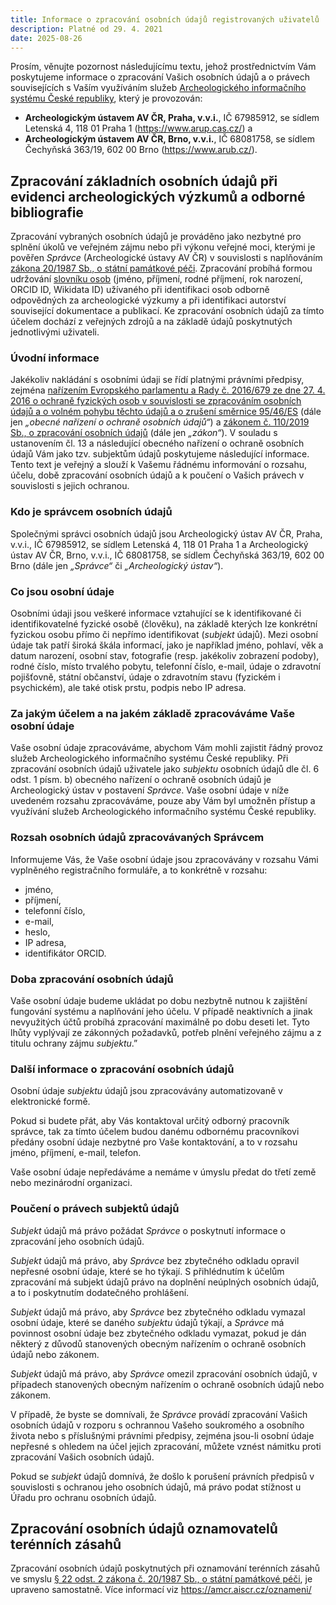 ```yaml
---
title: Informace o zpracování osobních údajů registrovaných uživatelů 
description: Platné od 29. 4. 2021
date: 2025-08-26
---
```


::: {.callout-note}

Prosím, věnujte pozornost následujícímu textu, jehož prostřednictvím Vám poskytujeme informace o zpracování Vašich osobních údajů a o právech souvisejících s Vaším využíváním služeb [Archeologického informačního systému České republiky](https://www.aiscr.cz/){.external}, který je provozován: 

- **Archeologickým ústavem AV ČR, Praha, v.v.i.**, IČ 67985912, se sídlem Letenská 4, 118 01 Praha 1 ([https://www.arup.cas.cz/](https://www.arup.cas.cz/){.external}) a 
- **Archeologickým ústavem AV ČR, Brno, v.v.i.**, IČ 68081758, se sídlem Čechyňská 363/19, 602 00 Brno ([https://www.arub.cz/](https://www.arub.cz/){.external}).

:::

::: {.callout-tip}

## Zpracování základních osobních údajů při evidenci archeologických výzkumů a odborné bibliografie

Zpracování vybraných osobních údajů je prováděno jako nezbytné pro splnění úkolů ve veřejném zájmu nebo při výkonu veřejné moci, kterými je pověřen *Správce* (Archeologické ústavy AV ČR) v souvislosti s naplňováním [zákona 20/1987 Sb., o státní památkové péči](https://www.zakonyprolidi.cz/cs/1987-20){.external}. 
Zpracování probíhá formou udržování [slovníku osob](/o-systemu/heslare.qmd) (jméno, příjmení, rodné příjmení, rok narození, ORCID ID, Wikidata ID) užívaného při identifikaci osob odborně odpovědných za archeologické výzkumy a při identifikaci autorství související dokumentace a publikací. 
Ke zpracování osobních údajů za tímto účelem dochází z veřejných zdrojů a na základě údajů poskytnutých jednotlivými uživateli.

:::


### Úvodní informace

Jakékoliv nakládání s osobními údaji se řídí platnými právními předpisy, zejména [nařízením Evropského parlamentu a Rady č. 2016/679 ze dne 27. 4. 2016 o ochraně fyzických osob v souvislosti se zpracováním osobních údajů a o volném pohybu těchto údajů a o zrušení směrnice 95/46/ES](https://eur-lex.europa.eu/legal-content/CS/ALL/?uri=CELEX:02016R0679-20160504){.external} (dále jen *„obecné nařízení o ochraně osobních údajů“*) a [zákonem č. 110/2019 Sb., o zpracování osobních údajů](https://www.zakonyprolidi.cz/cs/2019-110){.external} (dále jen *„zákon“*). 
V souladu s ustanovením čl. 13 a následující obecného nařízení o ochraně osobních údajů Vám jako tzv. subjektům údajů poskytujeme následující informace. 
Tento text je veřejný a slouží k Vašemu řádnému informování o rozsahu, účelu, době zpracování osobních údajů a k poučení o Vašich právech v souvislosti s jejich ochranou.


### Kdo je správcem osobních údajů

Společnými správci osobních údajů jsou Archeologický ústav AV ČR, Praha, v.v.i., IČ 67985912, se sídlem Letenská 4, 118 01 Praha 1 a Archeologický ústav AV ČR, Brno, v.v.i., IČ 68081758, se sídlem Čechyňská 363/19, 602 00 Brno (dále jen *„Správce“* či *„Archeologický ústav“*).


### Co jsou osobní údaje

Osobními údaji jsou veškeré informace vztahující se k identifikované či identifikovatelné fyzické osobě (člověku), na základě kterých lze konkrétní fyzickou osobu přímo či nepřímo identifikovat (*subjekt* údajů). 
Mezi osobní údaje tak patří široká škála informací, jako je například jméno, pohlaví, věk a datum narození, osobní stav, fotografie (resp. jakékoliv zobrazení podoby), rodné číslo, místo trvalého pobytu, telefonní číslo, e-mail, údaje o zdravotní pojišťovně, státní občanství, údaje o zdravotním stavu (fyzickém i psychickém), ale také otisk prstu, podpis nebo IP adresa.


### Za jakým účelem a na jakém základě zpracováváme Vaše osobní údaje

Vaše osobní údaje zpracováváme, abychom Vám mohli zajistit řádný provoz služeb Archeologického informačního systému České republiky. 
Při zpracování osobních údajů uživatele jako *subjektu* osobních údajů dle čl. 6 odst. 1 písm. b) obecného nařízení o ochraně osobních údajů je Archeologický ústav v postavení *Správce*. 
Vaše osobní údaje v níže uvedeném rozsahu zpracováváme, pouze aby Vám byl umožněn přístup a využívání služeb Archeologického informačního systému České republiky.

### Rozsah osobních údajů zpracovávaných Správcem

Informujeme Vás, že Vaše osobní údaje jsou zpracovávány v rozsahu Vámi vyplněného registračního formuláře, a to konkrétně v rozsahu:

- jméno,
- příjmení,
- telefonní číslo,
- e-mail,
- heslo,
- IP adresa,
- identifikátor ORCID.

### Doba zpracování osobních údajů

Vaše osobní údaje budeme ukládat po dobu nezbytně nutnou k zajištění fungování systému a naplňování jeho účelu. 
V případě neaktivních a jinak nevyužitých účtů probíhá zpracování maximálně po dobu deseti let. 
Tyto lhůty vyplývají ze zákonných požadavků, potřeb plnění veřejného zájmu a z titulu ochrany zájmu *subjektu*."

### Další informace o zpracování osobních údajů

Osobní údaje *subjektu* údajů jsou zpracovávány automatizovaně v elektronické formě.

Pokud si budete přát, aby Vás kontaktoval určitý odborný pracovník správce, tak za tímto účelem budou danému odbornému pracovníkovi předány osobní údaje nezbytné pro Vaše kontaktování, a to v rozsahu jméno, příjmení, e-mail, telefon.

Vaše osobní údaje nepředáváme a nemáme v úmyslu předat do třetí země nebo mezinárodní organizaci.

<!-- V případě, že do Archeologického informačního systému ČR vložíte o vlastní vůli Váš vlastní záznam, budou u takového záznamu uvedeny Vaše osobní údaje, a to v rozsahu jméno a příjmení.

Vaše osobní údaje, a to v rozsahu jméno a příjmení uvedené u Vámi vloženého záznamu, předáváme do:

- zemí Evropské Unie za účelem agregace dat v infrastrukturách [ARIADNE](https://www.ariadne-research-infrastructure.eu/){.external} a [Europeana](https://www.europeana.eu/){.external};
- zemí Evropské Unie, případně třetích zemí, za účelem přidělení persistentního identifikátoru prostřednictvím organizace [DataCite](https://datacite.org/){.external};
- zemí Evropské Unie prostřednictvím agregace dat prostřednictvím národní implementace iniciativy [EOSC](https://www.eosc.cz/){.external}.

Vyjma výše uvedeného nepředáváme a nemáme v úmyslu předat Vaše osobní údaje do třetí země nebo mezinárodní organizaci. -->


### Poučení o právech subjektů údajů

*Subjekt* údajů má právo požádat *Správce* o poskytnutí informace o zpracování jeho osobních údajů.

*Subjekt* údajů má právo, aby *Správce* bez zbytečného odkladu opravil nepřesné osobní údaje, které se ho týkají. S přihlédnutím k účelům zpracování má subjekt údajů právo na doplnění neúplných osobních údajů, a to i poskytnutím dodatečného prohlášení.

*Subjekt* údajů má právo, aby *Správce* bez zbytečného odkladu vymazal osobní údaje, které se daného *subjektu* údajů týkají, a *Správce* má povinnost osobní údaje bez zbytečného odkladu vymazat, pokud je dán některý z důvodů stanovených obecným nařízením o ochraně osobních údajů nebo zákonem.

*Subjekt* údajů má právo, aby *Správce* omezil zpracování osobních údajů, v případech stanovených obecným nařízením o ochraně osobních údajů nebo zákonem.

V případě, že byste se domnívali, že *Správce* provádí zpracování Vašich osobních údajů v rozporu s ochrannou Vašeho soukromého a osobního života nebo s příslušnými právními předpisy, zejména jsou-li osobní údaje nepřesné s ohledem na účel jejich zpracování, můžete vznést námitku proti zpracování Vašich osobních údajů.

Pokud se *subjekt* údajů domnívá, že došlo k porušení právních předpisů v souvislosti s ochranou jeho osobních údajů, má právo podat stížnost u Úřadu pro ochranu osobních údajů.

::: {.callout-note}

## Zpracování osobních údajů oznamovatelů terénních zásahů

Zpracování osobních údajů poskytnutých při oznamování terénních zásahů ve smyslu [§ 22 odst. 2 zákona č. 20/1987 Sb., o státní památkové péči](https://www.zakonyprolidi.cz/cs/1987-20#p22){.external}, je upraveno samostatně. 
Více informací viz [https://amcr.aiscr.cz/oznameni/](https://amcr.aiscr.cz/oznameni/){.external}

:::
